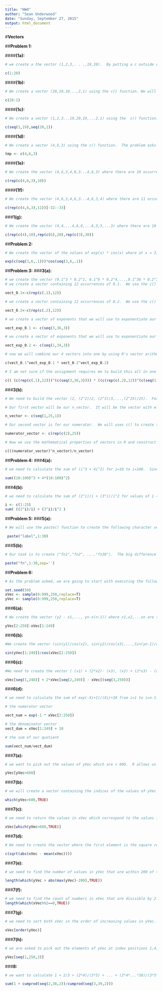 ```yaml
---
title: "HW4"
author: "Sean Underwood"
date: "Sunday, September 27, 2015"
output: html_document
---
```


#__Vectors__

##__Problem 1:__

####__(1a):__

```r
# we create a the vector (1,2,3,. . .,19,20).  By putting a c outside of the parentheses, we are indicating that we are creating a vector.  We can create a sequence by using the start:stop construction where start is the first number of our sequence and stop is the last.  Note, the problem did not ask us to assign this vector to a variable.

c(1:20)

```

####__(1b):__
```r
# We create a vector (20,19,18...,2,1) using the c() function. We will use the same start:stop construnction to generate our sequence. Since the start value is greater than the stop value, R recognizes that this is a decreasing sequence (20,19,18,...,2,1)

c(20:1)

```
####__(1c):__
```r
# We create a vector (1,2,3...19,20,19,...2,1) using the  c() function. I chose to use the seq() function twice to generate this vector.  The seq() function accepts 5 arguements (from,to,by,length.out, along.with).  We will only be using two of these aguements (from,to). 

c(seq(1,19),seq(20,1))

```
####__(1d):__
```r
# We create a vector (4,6,3) using the c() function.  The problem asks us to assign this vector to the name tmp.  We will use R's variable assignment operateor <- to accomplish this

tmp <- c(4,6,3)

```
####__(1e):__
```r
# We create the vector (4,6,3,4,6,3...4,6,3) where there are 10 occurrences of 4.  To accomplish this task, we use the rep(x,times) function.  The first arguement can be a vector of any mode.  The second arguement dictates how many times x is repeated.  We use c() to ceate the vector.

c(rep(c(4,6,3),10))

```
####__(1f):__
```r
# We create the vector (4,6,3,4,6,3...4,6,3,4) where there are 11 occurrences of 4, 10 occurrences of 6, and 10 occurrences of 3. Similar to 1c, we create our vector using the c() function.  To get a sequence of 11 repeates of 4,6,3 we use the rep(c(4,6,3),11) function where 11 tells R to repeat the first arguement 11 times.  The problem is that this results in a vector with 33 elements.  Our vector has the 11 occurrences of 4 that we desired but it also has 11 occurrences of 6 and 11 occurences of 3.  To remedy this we add the [-32:-33] at the end of the statement.  This [start,stop] syntax operates on index positions.  It is worth noting that in R, the first index position is 1 (not 0) and the stop position is included in the operation.  The negative sign indicates to R that we want to remove the items in index position 32 through 33 (inlcusive).

c(rep(c(4,6,3),11))[-32:-33]
```
###__1(g):__
```r
# We create the vector (4,4,...4,6,6,...6,3,3,...3) where there are 10 occurrences of 4, 20 occurrences of 6, and 30 occurrences of 3.  To accomplish this, we employ the c() function to create the vector.  We will call the rep(x,times) function 3 separate times where x will be the vectors c(4), c(6), and C(3) that we want to create and times will be 10,20,and 30, respectively, to indicate how many times we want each vector repeated.

c(rep(c(4),10),rep(c(6),20),rep(c(3),30))

```
##__Problem 2:__
```r
# We create the vector of the values of exp(x) * cos(x) where at x = 3,3.1,3.2,...,5.9,6.  To do this we will build vectors for exp(x) and cos(x) to operate on.  R allows us to directly manipulate vectors using standard mathematic operations.  When we apply the mathematical operator to the vector, the operator performs its operation on each element of the vector and returns a new vector.  Our vector x is a sequence that starts with 3, ends with 6, and increments of 0.1.  We will use the sequence function seq(from,to,by).  

exp(c(seq(3,6,.1)))*cos(seq(3,6,.1))
```
##__Problem 3:__
###__3(a):__
```r
# we create the vector (0.1^3 * 0.2^1, 0.1^6 * 0.2^4,...,0.1^36 * 0.2^34).  We can do this in one step but I am chosing to use several steps to help with clarity.
# we create a vector containing 12 occurrences of 0.1.  We use the c() to create the vector and rep(x,times) function to repeat our x =0.1 twelve times.  We use <- to make the variable assignment.

vect_0.1<-c(rep(c(.1),12))

# we create a vector containing 12 occurrences of 0.2.  We use the c() to create the vector and rep(x,times) function to repeat our x =0.2 twelve times.  We use <- to make the variable assignment.

vect_0.2<-c(rep(c(.2),12))

# we create a vector of exponents that we will use to exponentiate our vect_0.1.  We use the c() to create the vector and seq(from,to,by) to create our desired sequence of (3,6,9,...33,36).  We use <- to make the variable assignment.

vect_exp_0.1 <- c(seq(3,36,3))

# we create a vector of exponents that we will use to exponentiate our vect_0.2.  We use the c() to create the vector and seq(from,to,by) to create our desired sequence of (1,2,7,...31,34).  We use <- to make the variable assignment.

vect_exp_0.2 <- c(seq(1,34,3))

# now we will combine our 4 vectors into one by using R's vector arithmetic functioniality that we discussed before. R automatically distributes each mathematical operation without us having to build a loop.

c(vect_0.1^vect_exp_0.1 * vect_0.2^vect_exp_0.2)

# I am not sure if the assignment requires me to build this all in one line.  Just in case that was your expectation, here it is all in one statement:

c(( (c(rep(c(.1),12)))^(c(seq(3,36,3)))) * ((c(rep(c(.2),12))^(c(seq(1,34,3))))))

```
###__3(b):__
```r
# We need to build the vector (2, (2^2)/2, (2^3)/3,...,(2^25)/25).  For purposes of clarity, I am going to break this down into several steps of building vectors to help us build up our final vector.  We have a couple of things going on here.  First, the numerator is following the sequence 2^n where n goes from 1 to 25.  Second, the denominator is following the sequence n where n goes from 1 to 25.

# Our first vector will be our n_vector.  It will be the vector with elements of 1 to 25 that increment by 1.  We use c() to create the vector and seq(from,to,by) to create our sequence. This vector will help us with our exponents and demoninator.  We use <- to make the variable assignment.

n_vector <- c(seq(1,25,1))

# Our second vector is for our numerator.  We will uses c() to create the vector, rep(x,times) to repeat 2, 25 times, and we use <- to make the variable assignment.

numerator_vector <- c(rep(c(2),25))

# Now we use the mathematical properties of vectors in R and construct our final vector.  We use c() to create the vector.

c(((numerator_vector)^n_vector)/n_vector)
```
##__Problem 4:__
###__4(a):__
```r
# we need to calculate the sum of (i^3 + 4i^2) for i=10 to i=100.  Since i from 10 to 100 is simply a sequence of values 10 to 100, we can generate this sequence by calling 10:100.  We will use the sum function to sum to values of the vector that we create that performs i^3 + 4i^2 for each value of i.

sum((10:100)^3 + 4*(10:100)^2)

```
###__4(b):__
```r
# we need to calculate the sum of (2^i)/i + (3^i)/i^2 for values of 1 <= i <=25.  We will use the same method as in part a.  To make the code a little easier to read, we will create a vector containing our index values.  We then create a new vector by using R's arithmetic functionality.  We will call the sum function to sum up the values of our vector.

i <- c(1:25)
sum( ((2^i)/i) + (3^i)/i^2 )

```

##__Problem 5:__
###__5(a):__
```r
# We will use the paste() function to create the following character vectors: ("label 1", "label 2", ..., "label 30").  We will have a single space between the label and the number.  The paste function accepts the following arguements: The first arguement is one or more R objects to be converted to character vectors.  Sep allows you to separate each element by something other than the default single space.  In this case we will use the default.  Collapse allows us to turn all the elements into a single character string.  The arguement "label",1:30 will generate 30 occurrences of "label" each followed by a number starting with 1 and incrementing by 1.

 paste("label",1:30)
```
###__5(b):__
```r
# Our task is to create ("fn1","fn2", ...,"fn30").  The big difference between this and part 5a is that there is no space between the letters and the number.  We could have used the paste0() function to create the character vector ("fn1","fn2",...,"fn30").  This function works the same as paste() function except it removes the space between the fn and the number.  Since we were asked to use the paste() function we will set our sep arguemnt equal to '' to remove the space.

paste("fn",1:30,sep='')

```

##__Problem 6:__
```r
# As the problem asked, we are going to start with executing the following lines of code which are chosen with replacement from the integers 0,1,...,999.  Both vectors have a length of 250.  The sample(x,size,replace=False,prob=Null) function takes a sample of the specified size (non-negative integers) from the elements of x (a vector) using either with or without replacement.  In our example below, our sample will be of size = 250 from the sequence 0:999.  We opt to sample with replacement (replace = T).  The prob arguement can be used to give a vector weights.  We will use the default value of Null.  The seed is a vector used to initalize th psuedorandom number generator. 

set.seed(50)
xVec <- sample(0:999,250,replace=T)
yVec <- sample(0:999,250,replace=T)

```
###__6(a):__
```r
# We create the vector (y2 - x1,..., yn-x(n-1)) where x1,x2,...xn are the values of the xVec and y1,y2,...,yn are the values of yVec.  To do this we can use the arithmetic properties of vectors that R gives us.  We have previously talked about how R performs subtraction,additon,multiplication, etc on an element by element basis.  For example, suppose that you have two simple vectors A <- c(x1,x2,x3) and B <- c(y1,y2,y3).  Then A-B is the vector (x1-y1,x2-y2,x3-y3).  For this problem, we use slicing to give us the vectors that we need to perform subtraction on.  The first vector we need takes values y2:y250 so we slice into our yVec and get the values in index poistions 2 through 250.  Likewise, for our second vector, we need the vector taking the values x1:x249.  We slice into our xVec and get the values in index positions 1 through 249.

yVec[2:250]-xVec[1:249]
```
###__6(b):__
```r
#We create the vector (sin(y1)/cos(x2), sin(y2)/cos(x3),...,Sin(yn-1)/cons(xn)).  We are going to do this using the arithmetic properties of R.  As explained in part 6(a), since R performs the mathematical operations on an element by element basis, we can create a new vector by dividing one vector by another vector.  In this case, we want to divide the vector (sin(y1),sin(y2),...sin(yn)) by the vector (cos(x2),cos(x3),...,cos(xn)).  Our numerator can be created by slicing into our yVec and getting the values in index positions 1 through 249, and taking the sine of those values.  Our denominator can be obtained by slicing into our xVec and getting values 2 through 250 and taking the cosine of those values.

sin(yVec[1:249])/cos(xVec[2:250])

```
###__6(c):__
```r
#We need to create the vector ( (x1) + (2*x2)- (x3), (x2) + (2*x3) - (x4)...,(xn-2) + (2xn-1) - (xn) ).  This means that the first member of each element will range from x1 through x248.  The second memeber of each element will range from x2 through x249.  And the third member will range from x3 through x250.  We will use the seq(from,to,by) function to build the list of indices that we will use to slice into our xVec.

xVec[seq(1,248)] + 2*xVec[seq(2,249)] - xVec[(seq(3,250))]


```
###__6(d):__
```r
# we need to calculate the sum of exp(-Xi+1)/(Xi)+10 from i=1 to i=n-1.  For purposes of clarity, we will break this down into steps.  Our numerator will be the vector of exp(-xj) where j = i+1 so j will take values of 2 through 250.  Our denomiator is xi + 10.  Then i will take the values 1 through 249.  We will use the sum() function to add up all of the values of the vector that we create by dividing our numerator vector by our denominator vector.

# the numerator vector

vect_num = exp(-1 * xVec[2:250])

# the denominator vector
vect_dum = xVec[1:249] + 10

# the sum of our quotient

sum(vect_num/vect_dum)

```
###__7(a):__
```r
# we want to pick out the values of yVec which are > 600.  R allows us to slice into yVec and call for all of the elements in yVec > 600 by replacing the index syntax that we have been using (like 1:250) with yVec>600

yVec[yVec>600]
```


###__7(b):__
```r
# we will create a vector containing the indices of the values of yVec >600 using the which(x,arr.ind=TRUE) function.  In the which() function, x must be a logical vector (a vector containing only TRUE or FALSE).  By writing yVec>600 we have created a logical vector (as seen in 7a).  The arr.ind arguement lets us return the array indecies.

which(yVec>600,TRUE)
```



###__7(c):__
```r
# we need to return the values in xVec which correspond to the values in yVec which are >600 (by correspond we mean the same index position),  We will build on the answers of 7a and 7b.  We can slice into xVec and ask for values at certain index positions to be returned.  The problem in 7b gave us the indices that we want.  Then the vaules of xVec that correspond to the values of yVec that are >600 is xVec[which(yVec>600,TRUE)]

xVec[which(yVec>600,TRUE)]


```
###__7(d):__
```r
# We need to create the vector where the first element is the square root of the absolute value of the difference of x1 and the mean of xVec.  The second value is the same calculation but replacing x1 with x2.  The third uses x3 and so one.  To accomplish this we are going to use several different functions.  First, the abs(x) function will return the absolute value of x.  Next, the sqrt(x) function will return the square root of x.  And finally, the mean(xVec) will return the mean of xVec.  We will nest these function calls to give us the outcome that we desire.  First we want the difference, then the absolute value, then the square root.

c(sqrt(abs(xVec - mean(xVec))))


```
###__7(e):__
```r
# we need to find the number of values in yVec that are within 200 of the maximum value of the terms in yVec.  To put this another way, we want to count the number of elements of yVec > abs(max(yVec) - 200).  This calculation would compare every value of yVec to the max value of yVec plus or minus 200.  If we took this calculation and performed the which() function on it to determine the index positions of the elements satisfying this criteria, we would have a vector of length equal to the number of values in yVec that are within 200 of the max value of yVec.  By calling the length() function on this last result, R will return the count that we are looking for.

length(which(yVec > abs(max(yVec)-200),TRUE))

```
###__7(f):__
```r
# we need to find the count of numbers in xVec that are divisible by 2.  Using a very similar call to problem 7e, we first perform the logical operation of testing if the element divided by 2 equals zero.  If it does, we use the which function to return a vector of the indices fitting this criteria.  We can then call the length function on that vector to give us the count.
length(which(xVec%%2==0,TRUE))
```


###__7(g):__
```r
# we need to sort both xVec in the order of increasing values in yVec.  This could be cumbersome but R provides us with an order() function that allows us to sort one object in the order of another object.

xVec[order(yVec)]
```
###__7(h):__
```r
# we are asked to pick out the elements of yVec at index positions 1,4,7,10,13.  We will use the same strategy here that we have used in previous problems.  We can slince into yVec and ask for the values at certain index positions to be returned.  We will use the seq(from,to,by) function to generate the list of indices that we desire.

yVec[seq(1,250,3)]

```
###__8:__
```r
# we want to calculate 1 + 2/3 + (2*4)/(3*5) + ... + (2*4*...*38)/(3*5*...*39).  If you take the first term of this sequence away, the numerator becomes the cumulative product of the sequence 2,4,6,...,38.  The denominator becomes the cumulative product of the sequence 3,5,7,...,39.  The cumprod() function accepts a vector and multiplies each term by the product of the preceeding terms.  Then the answer to our question is that we want the sum of 1 + the cumulative product of our numerator/ the cumulative product of our denominator.

sum(1 + cumprod(seq(2,38,2))/cumprod(seq(3,39,2)))

```





